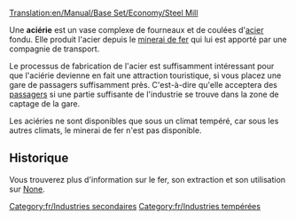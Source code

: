 [[Translation:en/Manual/Base Set/Economy/Steel Mill]]

{{fr/Industries|image=Steelmill.png
|nom=Aciérie
|climats=[[fr/Manual/Climat#Tempéré|Tempéré]]
|accepte=[[fr/Manual/Base Set/Economy/Minerai de fer|Minerai de fer]]
|produit=[[fr/Manual/Base Set/Economy/Acier|Acier]]
}}
Une '''aciérie''' est un vase complexe de fourneaux et de coulées d'[[fr/Manual/Base Set/Economy/Acier|acier]] fondu. Elle produit l'acier depuis le [[fr/Manual/Base Set/Economy/Minerai de fer|minerai de fer]] qui lui est apporté par une compagnie de transport.

Le processus de fabrication de l'acier est suffisamment intéressant pour que l'aciérie devienne en fait une attraction touristique, si vous placez une gare de passagers suffisamment près. C'est-à-dire qu'elle acceptera des [[fr/Manual/Base Set/Economy/Passagers|passagers]] si une partie suffisante de l'industrie se trouve dans la zone de captage de la gare.

Les aciéries ne sont disponibles que sous un climat tempéré, car sous les autres climats, le minerai de fer n'est pas disponible.

==Historique==
Vous trouverez plus d'information sur le fer, son extraction et son utilisation sur [https://www.wikipedia.org/wiki/fr:Aciérie None].

[[Category:fr/Industries secondaires]]
[[Category:fr/Industries tempérées]]
